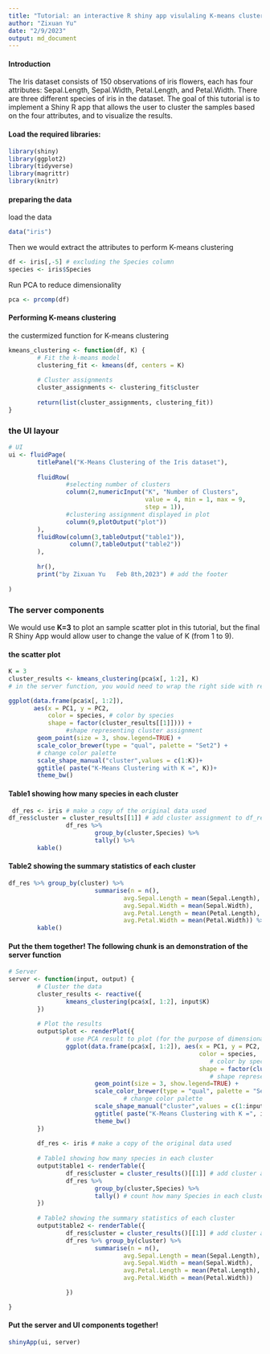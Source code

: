 ```yaml
---
title: "Tutorial: an interactive R shiny app visulaling K-means clustering of the Iris dataset"
author: "Zixuan Yu"
date: "2/9/2023"
output: md_document
---
```

#### Introduction 
The Iris dataset consists of 150 observations of iris flowers, each has four attributes: Sepal.Length, Sepal.Width, Petal.Length, and Petal.Width. There are three different species of iris in the dataset. The goal of this tutorial is to implement a Shiny R app that allows the user to cluster the samples based on the four attributes, and to visualize the results.  


#### Load the required libraries:  
```r
library(shiny)
library(ggplot2)
library(tidyverse)
library(magrittr)
library(knitr)
```

#### preparing the data
load the data  
```r
data("iris")
```
Then we would extract the attributes to perform K-means clustering    
```r
df <- iris[,-5] # excluding the Species column
species <- iris$Species
```
Run PCA to reduce dimensionality     
```r
pca <- prcomp(df)
```

#### Performing K-means clustering
the custermized function for K-means clustering  
```r
kmeans_clustering <- function(df, K) {
        # Fit the k-means model
        clustering_fit <- kmeans(df, centers = K)
        
        # Cluster assignments
        cluster_assignments <- clustering_fit$cluster
        
        return(list(cluster_assignments, clustering_fit))
}
```


### the UI layour
```r
# UI
ui <- fluidPage(
        titlePanel("K-Means Clustering of the Iris dataset"),
        
        fluidRow(
                #selecting number of clusters
                column(2,numericInput("K", "Number of Clusters", 
                                      value = 4, min = 1, max = 9,
                                      step = 1)),
                #clustering assignment displayed in plot
                column(9,plotOutput("plot"))
        ),
        fluidRow(column(3,tableOutput("table1")),
                 column(7,tableOutput("table2"))
        ),
        
        hr(),
        print("by Zixuan Yu   Feb 8th,2023") # add the footer
        
)
```




### The server components
We would use **K=3** to plot an sample scatter plot in this tutorial, but the final R Shiny App would allow user to change the value of K (from 1 to 9).   
  
  
#### the scatter plot  
```r
K = 3
cluster_results <- kmeans_clustering(pca$x[, 1:2], K)
# in the server function, you would need to wrap the right side with reactive ({ })

ggplot(data.frame(pca$x[, 1:2]), 
       aes(x = PC1, y = PC2, 
           color = species, # color by species
           shape = factor(cluster_results[[1]]))) +
                #shape representing cluster assignment
        geom_point(size = 3, show.legend=TRUE) + 
        scale_color_brewer(type = "qual", palette = "Set2") + 
        # change color palette
        scale_shape_manual("cluster",values = c(1:K))+
        ggtitle( paste("K-Means Clustering with K =", K))+
        theme_bw()
```
  
#### Table1 showing how many species in each cluster  
```r
 df_res <- iris # make a copy of the original data used 
df_res$cluster = cluster_results[[1]] # add cluster assignment to df_res
                df_res %>%
                        group_by(cluster,Species) %>% 
                        tally() %>%
        kable()
```

#### Table2 showing the summary statistics of each cluster  
```r
df_res %>% group_by(cluster) %>%
                        summarise(n = n(),
                                avg.Sepal.Length = mean(Sepal.Length),
                                avg.Sepal.Width = mean(Sepal.Width),
                                avg.Petal.Length = mean(Petal.Length),
                                avg.Petal.Width = mean(Petal.Width)) %>%
        kable()

```

#### Put the them together! The following chunk is an demonstration of the server function 
```r
# Server
server <- function(input, output) {
        # Cluster the data
        cluster_results <- reactive({
                kmeans_clustering(pca$x[, 1:2], input$K)
        })
        
        # Plot the results
        output$plot <- renderPlot({
                # use PCA result to plot (for the purpose of dimensional reduction)
                ggplot(data.frame(pca$x[, 1:2]), aes(x = PC1, y = PC2, 
                                                     color = species, 
                                                        # color by species
                                                     shape = factor(cluster_results()[[1]]))) + 
                                                        # shape representing cluster assignment
                        geom_point(size = 3, show.legend=TRUE) + 
                        scale_color_brewer(type = "qual", palette = "Set2") + 
                                # change color palette
                        scale_shape_manual("cluster",values = c(1:input$K))+
                        ggtitle( paste("K-Means Clustering with K =", input$K))+
                        theme_bw()
        })
        
        df_res <- iris # make a copy of the original data used 
        
        # Table1 showing how many species in each cluster
        output$table1 <- renderTable({
                df_res$cluster = cluster_results()[[1]] # add cluster assignment to df_res
                df_res %>%
                        group_by(cluster,Species) %>% 
                        tally() # count how many Species in each cluster
        })
        
        # Table2 showing the summary statistics of each cluster
        output$table2 <- renderTable({
                df_res$cluster = cluster_results()[[1]] # add cluster assignment to df_res
                df_res %>% group_by(cluster) %>%
                        summarise(n = n(),
                                avg.Sepal.Length = mean(Sepal.Length),
                                avg.Sepal.Width = mean(Sepal.Width),
                                avg.Petal.Length = mean(Petal.Length),
                                avg.Petal.Width = mean(Petal.Width))

                })

}
```


#### Put the server and UI components together! 
```r
shinyApp(ui, server)
```

